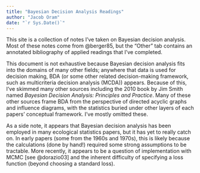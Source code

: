 ```yaml
---
title: "Bayesian Decision Analysis Readings"
author: "Jacob Oram"
date: "`r Sys.Date()`"
---
```



This site is a collection of notes I've taken on Bayesian decision analysis. 
Most of these notes come from @berger85, but the "Other" tab contains an annotated bibliography of applied readings that I've completed. 

This document is not exhaustive because Bayesian decision analysis fits into the domains of many other fields; anywhere that data is used for decision making, BDA (or some other related decision-making framework, such as multicriteria decision analysis (MCDA)) appears. 
Because of this, I've skimmed many other sources including the 2010 book by Jim Smith named *Bayesian Decision Analysis: Principles and Practice*. 
Many of these other sources frame BDA from the perspective of directed acyclic graphs and influence diagrams, with the statistics buried under other layers of each papers' conceptual framework. 
I've mostly omitted these. 

As a side note, it appears that Bayesian decision analysis has been employed in many ecological statistics papers, but it has yet to really catch on.
In early papers (some from the 1960s and 1970s), this is likely because the calculations (done by hand!) required some strong assumptions to be tractable. 
More recently, it appears to be a question of implementation with MCMC [see @dorazio03] and the inherent difficulty of specifying a loss function (beyond choosing a standard loss). 
